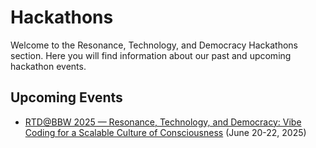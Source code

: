 # Hackathons

Welcome to the Resonance, Technology, and Democracy Hackathons section. Here you will find information about our past and upcoming hackathon events.

## Upcoming Events

- [RTD@BBW 2025 — Resonance, Technology, and Democracy: Vibe Coding for a Scalable Culture of Consciousness](/hackathons/bbw_2025) (June 20-22, 2025) 
